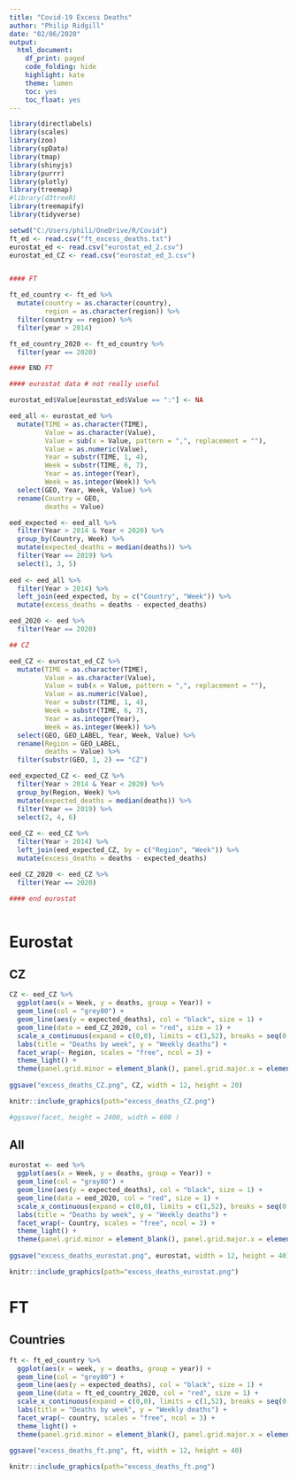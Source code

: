 ---
title: "Covid-19 Excess Deaths"
author: "Philip Ridgill"
date: "02/06/2020"
output: 
  html_document:
    df_print: paged
    code_folding: hide
    highlight: kate
    theme: lumen
    toc: yes
    toc_float: yes
---

```{r setup, include=FALSE}
library(directlabels)
library(scales)
library(zoo)
library(spData)
library(tmap)
library(shinyjs)
library(purrr)
library(plotly)
library(treemap)
#library(d3treeR)
library(treemapify)
library(tidyverse)

setwd("C:/Users/phili/OneDrive/R/Covid")
ft_ed <- read.csv("ft_excess_deaths.txt")
eurostat_ed <- read.csv("eurostat_ed_2.csv")
eurostat_ed_CZ <- read.csv("eurostat_ed_3.csv")


#### FT

ft_ed_country <- ft_ed %>%
  mutate(country = as.character(country),
         region = as.character(region)) %>%
  filter(country == region) %>%
  filter(year > 2014)

ft_ed_country_2020 <- ft_ed_country %>%
  filter(year == 2020)

#### END FT

#### eurostat data # not really useful

eurostat_ed$Value[eurostat_ed$Value == ":"] <- NA

eed_all <- eurostat_ed %>%
  mutate(TIME = as.character(TIME),
         Value = as.character(Value),
         Value = sub(x = Value, pattern = ",", replacement = ""),
         Value = as.numeric(Value),
         Year = substr(TIME, 1, 4),
         Week = substr(TIME, 6, 7),
         Year = as.integer(Year),
         Week = as.integer(Week)) %>%
  select(GEO, Year, Week, Value) %>%
  rename(Country = GEO,
         deaths = Value)

eed_expected <- eed_all %>%
  filter(Year > 2014 & Year < 2020) %>%
  group_by(Country, Week) %>%
  mutate(expected_deaths = median(deaths)) %>%
  filter(Year == 2019) %>%
  select(1, 3, 5) 
  
eed <- eed_all %>%
  filter(Year > 2014) %>%
  left_join(eed_expected, by = c("Country", "Week")) %>%
  mutate(excess_deaths = deaths - expected_deaths)

eed_2020 <- eed %>%
  filter(Year == 2020)

## CZ

eed_CZ <- eurostat_ed_CZ %>%
  mutate(TIME = as.character(TIME),
         Value = as.character(Value),
         Value = sub(x = Value, pattern = ",", replacement = ""),
         Value = as.numeric(Value),
         Year = substr(TIME, 1, 4),
         Week = substr(TIME, 6, 7),
         Year = as.integer(Year),
         Week = as.integer(Week)) %>%
  select(GEO, GEO_LABEL, Year, Week, Value) %>%
  rename(Region = GEO_LABEL,
         deaths = Value) %>%
  filter(substr(GEO, 1, 2) == "CZ")

eed_expected_CZ <- eed_CZ %>%
  filter(Year > 2014 & Year < 2020) %>%
  group_by(Region, Week) %>%
  mutate(expected_deaths = median(deaths)) %>%
  filter(Year == 2019) %>%
  select(2, 4, 6) 
  
eed_CZ <- eed_CZ %>%
  filter(Year > 2014) %>%
  left_join(eed_expected_CZ, by = c("Region", "Week")) %>%
  mutate(excess_deaths = deaths - expected_deaths)

eed_CZ_2020 <- eed_CZ %>%
  filter(Year == 2020)

#### end eurostat



```

# Eurostat

## CZ

```{r, warning = FALSE}

CZ <- eed_CZ %>%
  ggplot(aes(x = Week, y = deaths, group = Year)) +
  geom_line(col = "grey80") +
  geom_line(aes(y = expected_deaths), col = "black", size = 1) +
  geom_line(data = eed_CZ_2020, col = "red", size = 1) +
  scale_x_continuous(expand = c(0,0), limits = c(1,52), breaks = seq(0, 52, 4)) +
  labs(title = "Deaths by week", y = "Weekly deaths") +
  facet_wrap(~ Region, scales = "free", ncol = 3) +
  theme_light() +
  theme(panel.grid.minor = element_blank(), panel.grid.major.x = element_blank())
  
ggsave("excess_deaths_CZ.png", CZ, width = 12, height = 20)

knitr::include_graphics(path="excess_deaths_CZ.png")

#ggsave(facet, height = 2400, width = 600 )
```

## All

```{r, warning = FALSE}

eurostat <- eed %>%
  ggplot(aes(x = Week, y = deaths, group = Year)) +
  geom_line(col = "grey80") +
  geom_line(aes(y = expected_deaths), col = "black", size = 1) +
  geom_line(data = eed_2020, col = "red", size = 1) +
  scale_x_continuous(expand = c(0,0), limits = c(1,52), breaks = seq(0, 52, 4)) +
  labs(title = "Deaths by week", y = "Weekly deaths") +
  facet_wrap(~ Country, scales = "free", ncol = 3) +
  theme_light() +
  theme(panel.grid.minor = element_blank(), panel.grid.major.x = element_blank())
  
ggsave("excess_deaths_eurostat.png", eurostat, width = 12, height = 40)

knitr::include_graphics(path="excess_deaths_eurostat.png")

```

# FT

## Countries

```{r, warning = FALSE}

ft <- ft_ed_country %>%
  ggplot(aes(x = week, y = deaths, group = year)) +
  geom_line(col = "grey80") +
  geom_line(aes(y = expected_deaths), col = "black", size = 1) +
  geom_line(data = ft_ed_country_2020, col = "red", size = 1) +
  scale_x_continuous(expand = c(0,0), limits = c(1,52), breaks = seq(0, 52, 4)) +
  labs(title = "Deaths by week", y = "Weekly deaths") +
  facet_wrap(~ country, scales = "free", ncol = 3) +
  theme_light() +
  theme(panel.grid.minor = element_blank(), panel.grid.major.x = element_blank())
  
ggsave("excess_deaths_ft.png", ft, width = 12, height = 40)

knitr::include_graphics(path="excess_deaths_ft.png")

```